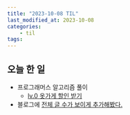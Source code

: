 ```yaml
---
title: "2023-10-08 TIL"
last_modified_at: 2023-10-08
categories:
    - til
tags:
---
```


## 오늘 한 일
-   프로그래머스 알고리즘 풀이
    -   [lv.0 옷가게 할인 받기](https://makepin2r.github.io/algorithm-programmers/120818/)
- 블로그에 [전체 글 수가 보이게 추가해봤다.](https://makepin2r.github.io/github%20blogs/minimal-mistakes-total-articles/)

